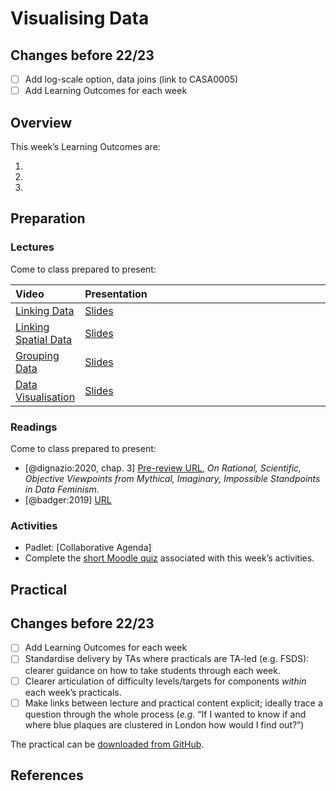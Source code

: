 # Visualising Data

:::{.callout-warning}
## Changes before 22/23

- [ ] Add log-scale option, data joins (link to CASA0005)
- [ ] Add Learning Outcomes for each week
:::

## Overview

::: {.callout-important}
This week's Learning Outcomes are:

1. 
2. 
3. 
::: 


## Preparation

### Lectures

Come to class prepared to present:

| Video | Presentation |
| :---- | :----------------------- |
| [Linking Data](https://web.microsoftstream.com/video/05759776-10b9-4476-9949-c7c0fbeef298) | [Slides](../lectures/9.1-Linking_Data.qmd) |
| [Linking Spatial Data](https://web.microsoftstream.com/video/4bf27eaa-90d8-4628-81ba-e673816e691f) | [Slides](../lectures/9.2-Linking_Spatial_Data.qmd) |
| [Grouping Data](https://web.microsoftstream.com/video/7f8df345-7339-466c-be60-a65be1ad6b57) | [Slides](../lectures/9.3-Grouping_Data.qmd) |
| [Data Visualisation](https://web.microsoftstream.com/video/4cc8c5a2-5881-4342-adda-32b39a989d90) | [Slides](../lectures/9.4-Visualising_Data.qmd) |

### Readings

Come to class prepared to present:

- [@dignazio:2020, chap. 3] [Pre-review URL](https://bookbook.pubpub.org/pub/8tjbs2x5), *On Rational, Scientific, Objective Viewpoints from Mythical, Imaginary, Impossible Standpoints in Data Feminism*.
- [@badger:2019] [URL](https://www.nytimes.com/interactive/2019/04/27/upshot/diversity-housing-maps-raleigh-gentrification.html)

### Activities

- Padlet: [Collaborative Agenda]
- Complete the [short Moodle quiz](https://moodle.ucl.ac.uk/mod/quiz/view.php?id=2579101) associated with this week's activities.

## Practical

:::{.callout-warning}
## Changes before 22/23
- [ ] Add Learning Outcomes for each week
- [ ] Standardise delivery by TAs where practicals are TA-led (e.g. FSDS): clearer guidance on how to take students through each week.
- [ ] Clearer articulation of difficulty levels/targets for components *within* each week’s practicals.
- [ ] Make links between lecture and practical content explicit; ideally trace a question through the whole process (*e.g.* “If I wanted to know if and where blue plaques are clustered in London how would I find out?”)
:::

The practical can be [downloaded from GitHub](https://github.com/jreades/fsds/blob/master/practicals/Practical-08-Visualising_Data.ipynb).

## References
